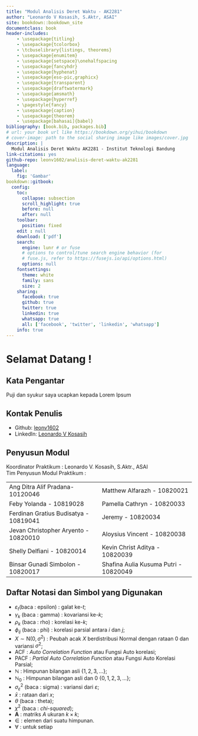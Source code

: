 --- 
title: "Modul Analisis Deret Waktu - AK2281"
author: "Leonardo V Kosasih, S.Aktr, ASAI"
site: bookdown::bookdown_site
documentclass: book
header-includes:  
    - \usepackage{titling}
    - \usepackage{tcolorbox}
    - \tcbuselibrary{listings, theorems}
    - \usepackage{enumitem}
    - \usepackage{setspace}\onehalfspacing
    - \usepackage{fancyhdr}  
    - \usepackage{hyphenat}
    - \usepackage{eso-pic,graphicx}  
    - \usepackage{transparent}
    - \usepackage{draftwatermark}
    - \usepackage{amsmath}
    - \usepackage{hyperref}
    - \pagestyle{fancy}  
    - \usepackage{caption}
    - \usepackage{theorem}
    - \usepackage[bahasai]{babel}
bibliography: [book.bib, packages.bib]
# url: your book url like https://bookdown.org/yihui/bookdown
# cover-image: path to the social sharing image like images/cover.jpg
description: |
  Modul Analisis Deret Waktu AK2281 - Institut Teknologi Bandung
link-citations: yes
github-repo: leonv1602/analisis-deret-waktu-ak2281
language:
  label:
    fig: 'Gambar'
bookdown::gitbook:
  config:
    toc:
      collapse: subsection
      scroll_highlight: true
      before: null
      after: null
    toolbar:
      position: fixed
    edit : null
    download: ['pdf']
    search:
      engine: lunr # or fuse
      # options to control/tune search engine behavior (for
      # fuse.js, refer to https://fusejs.io/api/options.html)
      options: null
    fontsettings:
      theme: white
      family: sans
      size: 2
    sharing:
      facebook: true
      github: true
      twitter: true
      linkedin: true
      whatsapp: true
      all: ['facebook', 'twitter', 'linkedin', 'whatsapp']
    info: true
---
\newtcbtheorem[auto counter]{jp}{Jurnal Praktikum}{fonttitle=\bfseries\upshape, fontupper=\slshape, arc=0mm, colback=blue!5!white,colframe=blue!75!black}{jurnal}

# Selamat Datang !  {-}
## Kata Pengantar {-}

Puji dan syukur saya ucapkan kepada Lorem Ipsum

## Kontak Penulis {-}
- Github: [leonv1602](https://github.com/leonv1602)  
- LinkedIn:  [Leonardo V Kosasih](https://www.linkedin.com/in/leonardo-valentino-kosasih-4203a1182/)  

## Penyusun Modul {-}
Koordinator Praktikum : Leonardo V. Kosasih, S.Aktr., ASAI  
Tim Penyusun Modul Praktikum :  
  
|                                       |                                       |
|---------------------------------------|---------------------------------------|
| Ang Ditra Alif Pradana-10120046       | Matthew Alfarazh - 10820021           |
| Feby Yolanda - 10819028               | Pamella Cathryn - 10820033            |
| Ferdinan Gratius Budisatya - 10819041 | Jeremy - 10820034                     |
| Jevan Christopher Aryento - 10820010  | Aloysius Vincent - 10820038           |
| Shelly Delfiani - 10820014            | Kevin Christ Aditya - 10820039        |
| Binsar Gunadi Simbolon - 10820017     | Shafina Aulia Kusuma Putri - 10820049 |

## Daftar Notasi dan Simbol yang Digunakan {-}  
- $\varepsilon_t$(baca : epsilon) : galat ke-$t$;  
- $\gamma_k$ (baca : gamma) : kovariansi ke-$k$;  
- $\rho_k$ (baca : rho) : korelasi ke-$k$;   
- $\phi_{ij}$ (baca : phi) : korelasi parsial antara $i$ dan $j$;  
- $X \sim \text{N}(0,\sigma^2)$ : Peubah acak $X$ berdistribusi Normal dengan rataan 0 dan variansi $\sigma^2$;    
- ACF : *Auto Correlation Function* atau Fungsi Auto korelasi;   
- PACF : *Partial Auto Correlation Function* atau Fungsi Auto Korelasi Parsial;  
- $\mathbb{N}$ : Himpunan bilangan asli $\{1,2,3,\dots\}$;  
- $\mathbb{N}_0$ : Himpunan bilangan asli dan 0 $\{0,1,2,3,\dots\}$;  
- $\sigma^2_\varepsilon$ (baca : sigma) : variansi dari $\varepsilon$;  
- $\bar{x}$ : rataan dari $x$;  
- $\theta$ (baca : theta);  
- $\chi^2$ (baca : *chi-squared*);  
- $\mathbf{A}$ : matriks $A$ ukuran $k\times k$;   
- $\in$ : elemen dari suatu himpunan.  
- $\forall$ : untuk setiap  